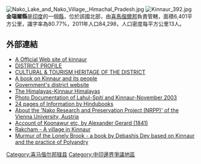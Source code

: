 [[Image:Nako_Lake_and_Nako_Village,_Himachal_Pradesh.jpg|thumb]]
[[Image:Kinnaur_392.jpg|thumb]]
'''金瑙爾縣'''是[[印度|印度]]的一個[[縣|縣]]，位於該國北部，由[[喜馬偕爾邦|喜馬偕爾邦]]負責管轄，面積6,401平方公里，識字率為80.77%，2011年人口84,298，人口密度每平方公里13人。

==外部連結==
* [http://hpkinnaur.gov.in/ A Official Web site of kinnaur ] {{Wayback|url=http://hpkinnaur.gov.in/ |date=20130530142937 }}
* [https://web.archive.org/web/20101125204142/http://himachalpr.gov.in/intranet/Kinnaur/A.%20DISTRICT%20PROFILE.doc DISTRICT PROFILE]
* [https://web.archive.org/web/20101125204203/http://himachalpr.gov.in/intranet/Kinnaur/B.CULTURAL%20%26%20TOURISM%20HERITAGE%20OF%20THE%20DISTRICT.doc CULTURAL & TOURISM HERITAGE OF THE DISTRICT]
* [https://www.vedamsbooks.com/no7370.htm A book on Kinnaur and its people] {{Wayback|url=https://www.vedamsbooks.com/no7370.htm |date=20070930043349 }}
* [http://hpkinnaur.nic.in/ Government's district website] {{Wayback|url=http://hpkinnaur.nic.in/ |date=20080920070928 }}
* [https://web.archive.org/web/20091003035004/http://library.thinkquest.org/10131/kinnaur.html The Himalayas-Kinnaur Himalayas]
* [http://www.klausdierks.com/Himalaya/photo_documentation-2003.htm Photo Documentation of Lahul-Spiti and Kinnaur-November 2003] {{Wayback|url=http://www.klausdierks.com/Himalaya/photo_documentation-2003.htm |date=20081020053015 }}
* [http://www.hindubooks.org/temples/himachal/kinnaur/index.htm 24 pages of Information by Hindubooks] {{Wayback|url=http://www.hindubooks.org/temples/himachal/kinnaur/index.htm |date=20110828024555 }}
* [https://web.archive.org/web/20071113031014/http://athene.gis.univie.ac.at/project/nako/ About the 'Nako Research and Preservation Project (NRPP)' of the Vienna University, Austria]
* [http://books.google.com/books?id=yqwaAAAAYAAJ&hl=de&pg=PR3#v=onepage&q&f=false Account of Koonawur etc, by Alexander Gerard (1841)] {{Wayback|url=http://books.google.com/books?id=yqwaAAAAYAAJ&hl=de&pg=PR3#v=onepage&q&f=false |date=20151219074822 }}
* [http://rakcham.com/ Rakcham - A village in Kinnaur] {{Wayback|url=http://rakcham.com/ |date=20140614165255 }}
* [http://debashisdey.com Murmur of the Lonely Brook - a book by Debashis Dey based on Kinnaur and the practice of Polyandry] {{Wayback|url=http://debashisdey.com/ |date=20190726111900 }}

{{coord|31|35|N|78|25|E|display=title|region:IN-HP_type:adm2nd_source:dewiki}}

{{Authority control}}
{{印度行政区划小作品}}
[[Category:喜马偕尔邦辖县|Category:喜马偕尔邦辖县]]
[[Category:中印邊界爭議地區|Category:中印邊界爭議地區]]